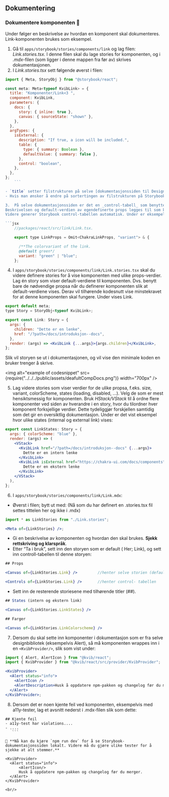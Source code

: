 
<Meta title="Info/Bidra/Dokumentere" />

## Dokumentering

### Dokumentere komponenten 📝

Under følger en beskrivelse av hvordan en komponent skal dokumenteres. Link-komponenten brukes som eksempel.

1.  Gå til `apps/storybook/stories/components/link` og lag filen: _Link.stories.tsx_. I denne filen skal du lage stories for komponenten, og i _.mdx_-filen (som ligger i denne mappen fra før av) skrives dokumentasjonen.
2.  I _Link.stories.tsx_ sett følgende øverst i filen:

````jsx
import { Meta, StoryObj } from "@storybook/react";

const meta: Meta<typeof KvibLink> = {
  title: "Komponenter/Link<3 ",
  component: KvibLink,
  parameters: {
    docs: {
      story: { inline: true },
      canvas: { sourceState: "shown" },
    },
  },
  argTypes: {
    isExternal: {
      description: "If true, a icon will be included.",
      table: {
        type: { summary: Boolean },
        defaultValue: { summary: false },
      },
      control: "boolean",
    },
  },
};
    ```

- `title` setter filstrukturen på selve [dokumentasjonssiden til Designbiblioteket](https://kartverket.github.io/kvib/storybook).
- Hvis man ønsker å endre på sortertingen av filstrukturen på Storybook, gå til `apps/storybook/.storybook/preview.js`, og tilpass `order` som overskriver den ellers alfabetiske rekkefølgen.

3.  På selve dokumentasjonssiden er det en _control-tabell_ som benyttes for å teste ulike props-verdier på komponenten.
Beskrivelsen og default-verdien av egendefinerte props legges til som kommentar i _.tsx_-filen hvor propsene blir definert, altså i `packages/react/src/link/Link.tsx`.
Videre generer Storybook control-tabellen automatisk. Under er eksempel på beskrivelse av propen `variant`.

```jsx
    //packages/react/src/link/Link.tsx.

    export type LinkProps = Omit<ChakraLinkProps, "variant"> & {

      /**The colorvariant of the link.
      @default green*/
      variant: "green" | "blue";
    };

````

4.  I `apps/storybook/stories/components/link/Link.stories.tsx` skal du videre definere stories for å vise komponenten med ulike props-verdier. Lag én story som viser default-verdiene til komponenten.
    Dvs. benytt bare de nødvendige propsa når du definerer komponenten slik at default-verdiene vises.
    Derav vil tilhørende kodesnutt vise minstekravet for at denne komponenten skal fungere. Under vises Link.

```jsx
export default meta;
type Story = StoryObj<typeof KvibLink>;

export const Link: Story = {
  args: {
    children: "Dette er en lenke",
    href: "/?path=/docs/introduksjon--docs",
  },
  render: (args) => <KvibLink {...args}>{args.children}</KvibLink>,
};
```

Slik vil storyen se ut i dokumentasjonen, og vil vise den minimale koden en bruker trenger å skrive.

<img alt="example of codesnippet" src={require("../../../public/assets/deafultCompDocs.png")} width="700px" />

5.  Lag videre stories som viser verdier for de ulike propsa, f.eks. size, variant, colorScheme, states (loading, disabled, ...).
    Velg de som er mest hensiktsmessig for komponenten. Bruk _HStack/VStack_ til å ordne flere komponenter ved siden av hverandre i en story, hvor du tilordner hver komponent forksjellige verdier.
    Dette tydeliggjør forskjellen samtidig som det gir en oversiktlig dokumentasjon. Under er det vist eksempel hvor ulike states (internal og external link) vises:

```jsx
export const LinkStates: Story = {
  args: { colorScheme: "blue" },
  render: (args) => (
    <VStack>
      <KvibLink href="/?path=/docs/introduksjon--docs" {...args}>
        Dette er en intern lenke
      </KvibLink>
      <KvibLink isExternal href="https://chakra-ui.com/docs/components" {...args}>
        Dette er en ekstern lenke
      </KvibLink>
    </VStack>
  ),
};
```

6.  I `apps/storybook/stories/components/link/Link.mdx`:

- Øverst i filen; bytt ut <Meta/> med: (Nå som du har definert en .stories.tsx fil settes tittelen her og ikke i .mdx)

```jsx
import * as LinkStories from "./Link.stories";

<Meta of={LinkStories} />;
```

- Gi en beskrivelse av komponenten og hvordan den skal brukes. **Sjekk rettskriving og klarspråk**.
- Etter “Ta i bruk”, sett inn den storyen som er default ( Her; Link), og sett inn controll-tabellen til denne storyen:

```jsx
## Props

<Canvas of={LinkStories.Link} />         //henter selve storien (default-komponenten)

<Controls of={LinkStories.Link} />       //henter control- tabellen

```

- Sett inn de resterende storiesene med tilhørende titler (##).

```jsx
## States (intern og ekstern link)

<Canvas of={LinkStories.LinkStates} />

## Farger

<Canvas of={LinkStories.LinkColorscheme} />
```

7.  Dersom du skal sette inn komponenter i dokumentasjon som er fra selve designbibliotek (eksempelvis Alert), så må komponenten wrappes inn i en `<KvibProvider/>`, slik som vist under:

```jsx
import { Alert, AlertIcon } from "@kvib/react";
import { KvibProvider } from "@kvib/react/src/provider/KvibProvider";

<KvibProvider>
  <Alert status="info">
    <AlertIcon />
    <AlertDescription>Husk å oppdatere npm-pakken og changelog før du merger.</AlertDescription>
  </Alert>
</KvibProvider>;
```

8. Dersom det er noen kjente feil ved komponenten, eksempelvis med a11y-tester, lag et avsnitt nederst i .mdx-filen slik som dette:

````
## Kjente feil
- a11y-test har violations....
- ....
   ```

🏁 **Nå kan du kjøre `npm run dev` for å se Storybook-dokumentasjonssiden lokalt. Videre må du gjøre ulike tester for å sjekke at alt stemmer.**

<KvibProvider>
  <Alert status="info">
      <AlertIcon/>
      Husk å oppdatere npm-pakken og changelog før du merger.
  </Alert>
</KvibProvider>

<br/>
````
